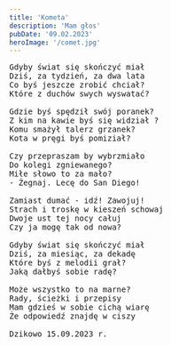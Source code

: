 ```yaml
---
title: 'Kometa'
description: 'Mam głos'
pubDate: '09.02.2023'
heroImage: '/comet.jpg'
---
```

<pre>
Gdyby świat się skończyć miał
Dziś, za tydzień, za dwa lata
Co byś jeszcze zrobić chciał?
Które z duchów swych wyswatać?

Gdzie byś spędził swój poranek?
Z kim na kawie byś się widział ?
Komu smażył talerz grzanek?
Kota w pręgi byś pomiział?

Czy przepraszam by wybrzmiało
Do kolegi zgniewanego?
Miłe słowo to za mało? 
- Żegnaj. Lecę do San Diego! 

Zamiast dumać - idź! Zawojuj!
Strach i troskę w kieszeń schowaj
Dwoje ust tej nocy całuj
Czy ja mogę tak od nowa?

Gdyby świat się skończyć miał
Dziś, za miesiąc, za dekadę 
Które byś z melodii grał?
Jaką dałbyś sobie radę?

Może wszystko to na marne? 
Rady, ścieżki i przepisy
Mam gdzieś w sobie cichą wiarę
Że odpowiedź znajdę w ciszy

Dzikowo 15.09.2023 r.

</pre>
